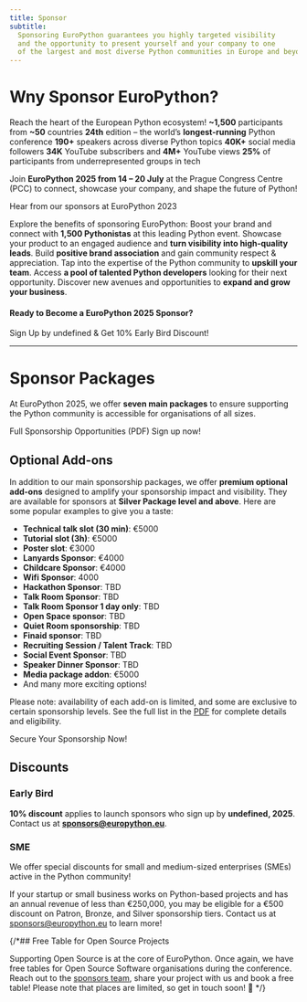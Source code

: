 ```yaml
---
title: Sponsor
subtitle:
  Sponsoring EuroPython guarantees you highly targeted visibility
  and the opportunity to present yourself and your company to one
  of the largest and most diverse Python communities in Europe and beyond.
---
```


# Wny Sponsor EuroPython?
<span class="text-2xl font-bold">Reach the heart of the European Python ecosystem!</span>
<HighlightCard>
      <HighlightItem>**~1,500** participants from **~50** countries</HighlightItem>
      <HighlightItem>**24th** edition – the world’s **longest-running** Python conference</HighlightItem>
      <HighlightItem>**190+** speakers across diverse Python topics</HighlightItem>
      <HighlightItem>**40K+** social media followers</HighlightItem>
      <HighlightItem>**34K** YouTube subscribers and **4M+** YouTube views</HighlightItem>
      <HighlightItem>**25%** of participants from underrepresented groups in tech</HighlightItem>
</HighlightCard>

Join **EuroPython 2025 from 14 – 20 July** at the Prague Congress Centre (PCC) to connect, showcase your company, and shape the future of Python!

<YouTube id="oW8FHL4PiuI" alt="Hear from our sponsors at EuroPython 2023" />
<figcaption>Hear from our sponsors at EuroPython 2023</figcaption>

Explore the benefits of sponsoring EuroPython:
<BenefitsList>
<BenefitItem icon="network" title="Brand Exposure">Boost your brand and connect with **1,500 Pythonistas** at this leading Python event.</BenefitItem>
<BenefitItem icon="target" title="Product Promotion">Showcase your product to an engaged audience and **turn visibility into high-quality leads**.</BenefitItem>
<BenefitItem icon="award" title="Community Support">Build **positive brand association** and gain community respect & appreciation.</BenefitItem>
<BenefitItem icon="transfer" title="Skill Boost">Tap into the expertise of the Python community to **upskill your team**.</BenefitItem>
<BenefitItem icon="headhunt" title="Talent Recruitment">Access **a pool of talented Python developers** looking for their next opportunity.</BenefitItem>
  <BenefitItem icon="rocket" title="New Business">Discover new avenues and opportunities to **expand and grow your business**.</BenefitItem>
</BenefitsList>

#### Ready to Become a EuroPython 2025 Sponsor?
<div class="text-center">

<ButtonLink url="undefined">Sign Up by undefined & Get 10% Early Bird Discount!</ButtonLink>

</div>


---
 # Sponsor Packages

At EuroPython 2025, we offer **seven main packages** to ensure
supporting the Python community is accessible for organisations of all sizes.

<div class="text-left [&>*]:mr-8 [&>*]:mb-2 mb-12">
<ButtonLink url="undefined">Full Sponsorship Opportunities (PDF)</ButtonLink>
<ButtonLink url="undefined">Sign up now!</ButtonLink>
</div>


<SponsorTiers />


## Optional Add-ons

In addition to our main sponsorship packages, we offer **premium optional add-ons**
designed to amplify your sponsorship impact and visibility.
They are available for sponsors at **Silver Package level and above**.
Here are some popular examples to give you a taste:

- **Technical talk slot (30 min)**: €5000
- **Tutorial slot (3h)**: €5000
- **Poster slot**: €3000
- **Lanyards Sponsor**: €4000
- **Childcare Sponsor**: €4000
- **Wifi Sponsor**: 4000
- **Hackathon Sponsor**: TBD
- **Talk Room Sponsor**: TBD
- **Talk Room Sponsor 1 day only**: TBD
- **Open Space sponsor**: TBD
- **Quiet Room sponsorship**: TBD
- **Finaid sponsor**: TBD
- **Recruiting Session / Talent Track**: TBD
- **Social Event Sponsor**: TBD
- **Speaker Dinner Sponsor**: TBD
- **Media package addon**: €5000
- And many more exciting options!


Please note: availability of each add-on is limited, and some are exclusive to certain sponsorship levels.
See the full list in the [PDF](undefined) for complete details and eligibility.

<div class="text-center">
<ButtonLink url="undefined">Secure Your Sponsorship Now!</ButtonLink>
</div>

## Discounts

### Early Bird

**10% discount** applies to launch sponsors who sign up by **undefined, 2025**.
Contact us at **sponsors@europython.eu**.

### SME

We offer special discounts for small and medium-sized enterprises (SMEs) active in the Python community!

If your startup or small business works on Python-based projects and has an annual revenue of less than
€250,000, you may be eligible for a €500 discount on Patron, Bronze, and Silver sponsorship tiers.
Contact us at sponsors@europython.eu to learn more!

{/*## Free Table for Open Source Projects

Supporting Open Source is at the core of EuroPython. Once again, we have free
tables for Open Source Software organisations during the conference. Reach out to the
[sponsors team](mailto:sponsors@europython.eu), share your project with us and
book a free table! Please note that places are limited, so get in touch soon! 🐍
*/}
